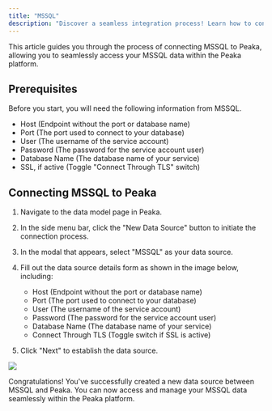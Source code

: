 ```yaml
---
title: "MSSQL"
description: "Discover a seamless integration process! Learn how to connect MSSQL to Peaka effortlessly for streamlined transactions."
---
```


This article guides you through the process of connecting MSSQL to Peaka, allowing you to seamlessly access your MSSQL data within the Peaka platform.

## Prerequisites

Before you start, you will need the following information from MSSQL.

- Host (Endpoint without the port or database name)
- Port (The port used to connect to your database)
- User (The username of the service account)
- Password (The password for the service account user)
- Database Name (The database name of your service)
- SSL, if active (Toggle "Connect Through TLS" switch)

## Connecting MSSQL to Peaka

1. Navigate to the data model page in Peaka.

2. In the side menu bar, click the "New Data Source" button to initiate the connection process.

3. In the modal that appears, select "MSSQL" as your data source.

4. Fill out the data source details form as shown in the image below, including:

   - Host (Endpoint without the port or database name)
   - Port (The port used to connect to your database)
   - User (The username of the service account)
   - Password (The password for the service account user)
   - Database Name (The database name of your service)
   - Connect Through TLS (Toggle switch if SSL is active)

5. Click "Next" to establish the data source.

<img src="https://cdn.peaka.com/integrations/mssql-1.png" />

Congratulations! You've successfully created a new data source between MSSQL and Peaka. You can now access and manage your MSSQL data seamlessly within the Peaka platform.
